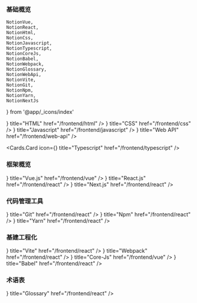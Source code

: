 ### 基础概览

    NotionVue,
    NotionReact,
    NotionHtml,
    NotionCss,
    NotionJavascript,
    NotionTypescript,
    NotionCoreJs,
    NotionBabel,
    NotionWebpack,
    NotionGlossary,
    NotionWebApi,
    NotionVite,
    NotionGit,
    NotionNpm,
    NotionYarn,
    NotionNextJs
} from '@app/_icons/index'

<Cards>
  <Cards.Card
    icon={<NotionHtml />}
    title="HTML"
    href="/frontend/html"
  />
  <Cards.Card
    icon={<NotionCss />}
    title="CSS"
    href="/frontend/css"
  />
  <Cards.Card
    icon={<NotionJavascript />}
    title="Javascript"
    href="/frontend/javascript"
  />
  <Cards.Card
    icon={<NotionWebApi />}
    title="Web API"
    href="/frontend/web-api"
  />

  <Cards.Card
    icon={<NotionTypescript />}
    title="Typescript"
    href="/frontend/typescript"
  />
</Cards>

### 框架概览

<Cards>
  <Cards.Card
    icon={<NotionVue />}
    title="Vue.js"
    href="/frontend/vue"
  />
  <Cards.Card
    icon={<NotionReact />}
    title="React.js"
    href="/frontend/react"
  />
  <Cards.Card
    icon={<NotionNextJs />}
    title="Next.js"
    href="/frontend/react"
  />
</Cards>

### 代码管理工具
<Cards>
 <Cards.Card
    icon={<NotionGit />}
    title="Git"
    href="/frontend/react"
  />
  <Cards.Card
      icon={<NotionNpm />}
      title="Npm"
      href="/frontend/react"
    />
  <Cards.Card
          icon={<NotionYarn />}
          title="Yarn"
          href="/frontend/react"
        />
</Cards>

### 基建工程化

<Cards>
  <Cards.Card
    icon={<NotionVite />}
    title="Vite"
    href="/frontend/react"
  />
  <Cards.Card
      icon={<NotionWebpack />}
      title="Webpack"
      href="/frontend/react"
  />
  <Cards.Card
    icon={<NotionCoreJs />}
    title="Core-Js"
    href="/frontend/vue"
  />
  <Cards.Card
    icon={<NotionBabel />}
    title="Babel"
    href="/frontend/react"
  />
</Cards>


### 术语表

<Cards>
  <Cards.Card
    icon={<NotionGlossary />}
    title="Glossary"
    href="/frontend/react"
  />
</Cards>
